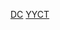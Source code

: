 {{maintenance category|hidden=y}}
{{Possibly empty category}}
<div class=center>{{Random page in category}}</div>
{{catmore|簡繁轉換一對多列表|繁簡轉換一對多列表}}

[[Category:维基百科条目清理‎|DC]]
[[Category:漢字|YYCT]]